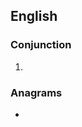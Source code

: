 {{also|therefor|therefore|ther fore}}
==English==

===Conjunction===
{{en-con}}

# {{obsolete spelling of|therefore|lang=en}}

===Anagrams===
* {{anagrams|en|therefor}}